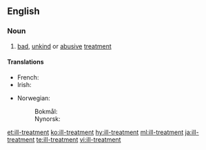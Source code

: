 ==English==

===Noun===
{{en-noun|head=[[ill]]-[[treatment]]|-}}

# [[bad]], [[unkind]] or [[abusive]] [[treatment]]

====Translations====
{{trans-top|bad, unkind or abusive treatment}}
* French: {{t+|fr|maltraitance|f}}
* Irish: {{t|ga|anchor|m}}
{{trans-mid}}
* Norwegian:
*: Bokmål: {{t|nb|mishandling|m|f}}
*: Nynorsk: {{t|nn|mishandling|f}}
{{trans-bottom}}

[[et:ill-treatment]]
[[ko:ill-treatment]]
[[hy:ill-treatment]]
[[ml:ill-treatment]]
[[ja:ill-treatment]]
[[te:ill-treatment]]
[[vi:ill-treatment]]